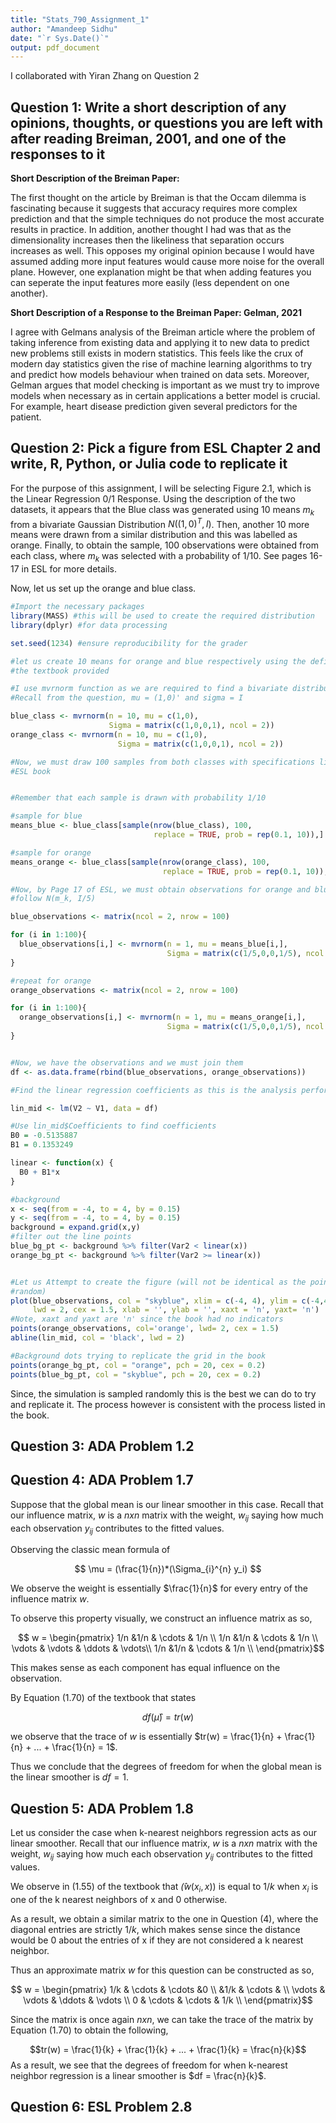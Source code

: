 ```yaml
---
title: "Stats_790_Assignment_1"
author: "Amandeep Sidhu"
date: "`r Sys.Date()`"
output: pdf_document
---
```


I collaborated with Yiran Zhang on Question 2

## Question 1: Write a short description of any opinions, thoughts, or questions you are left with after reading Breiman, 2001, and one of the responses to it

**Short Description of the Breiman Paper:**

The first thought on the article by Breiman is that the Occam dilemma is fascinating because it suggests that accuracy requires more complex prediction and that the simple techniques do not produce the most accurate results in practice. In addition, another thought I had was that as the dimensionality increases then the likeliness that separation occurs increases as well. This opposes my original opinion because I would have assumed adding more input features would cause more noise for the overall plane. However, one explanation might be that when adding features you can seperate the input features more easily (less dependent on one another).

**Short Description of a Response to the Breiman Paper: Gelman, 2021**

I agree with Gelmans analysis of the Breiman article where the problem of taking inference from existing data and applying it to new data to predict new problems still exists in modern statistics. This feels like the crux of modern day statistics given the rise of machine learning algorithms to try and predict how models behaviour when trained on data sets. Moreover, Gelman argues that model checking is important as we must try to improve models when necessary as in certain applications a better model is crucial. For example, heart disease prediction given several predictors for the patient.


## Question 2: Pick a figure from ESL Chapter 2 and write, R, Python, or Julia code to replicate it


For the purpose of this assignment, I will be selecting Figure 2.1, which is the Linear Regression 0/1 Response. Using the description of the two datasets, it appears that the Blue class was generated using 10 means $m_k$ from a bivariate Gaussian Distribution $N((1,0)^T,I)$. Then, another 10 more means were drawn from a similar distribution and this was labelled as orange. Finally, to obtain the sample, 100 observations were obtained from each class, where $m_k$ was selected with a probability of 1/10. See pages 16-17 in ESL for more details.

Now, let us set up the orange and blue class.

```r
#Import the necessary packages
library(MASS) #this will be used to create the required distribution
library(dplyr) #for data processing

set.seed(1234) #ensure reproducibility for the grader

#let us create 10 means for orange and blue respectively using the definition in
#the textbook provided

#I use mvrnorm function as we are required to find a bivariate distribution
#Recall from the question, mu = (1,0)' and sigma = I

blue_class <- mvrnorm(n = 10, mu = c(1,0), 
                      Sigma = matrix(c(1,0,0,1), ncol = 2))
orange_class <- mvrnorm(n = 10, mu = c(1,0), 
                        Sigma = matrix(c(1,0,0,1), ncol = 2))

#Now, we must draw 100 samples from both classes with specifications listed in
#ESL book


#Remember that each sample is drawn with probability 1/10

#sample for blue
means_blue <- blue_class[sample(nrow(blue_class), 100, 
                                replace = TRUE, prob = rep(0.1, 10)),]

#sample for orange 
means_orange <- blue_class[sample(nrow(orange_class), 100, 
                                  replace = TRUE, prob = rep(0.1, 10)),]

#Now, by Page 17 of ESL, we must obtain observations for orange and blue that 
#follow N(m_k, I/5)

blue_observations <- matrix(ncol = 2, nrow = 100)

for (i in 1:100){
  blue_observations[i,] <- mvrnorm(n = 1, mu = means_blue[i,], 
                                   Sigma = matrix(c(1/5,0,0,1/5), ncol = 2))
}

#repeat for orange
orange_observations <- matrix(ncol = 2, nrow = 100)

for (i in 1:100){
  orange_observations[i,] <- mvrnorm(n = 1, mu = means_orange[i,], 
                                   Sigma = matrix(c(1/5,0,0,1/5), ncol = 2))
}


#Now, we have the observations and we must join them
df <- as.data.frame(rbind(blue_observations, orange_observations))

#Find the linear regression coefficients as this is the analysis performed

lin_mid <- lm(V2 ~ V1, data = df)

#Use lin_mid$Coefficients to find coefficients
B0 = -0.5135887
B1 = 0.1353249

linear <- function(x) {
  B0 + B1*x
}

#background
x <- seq(from = -4, to = 4, by = 0.15)
y <- seq(from = -4, to = 4, by = 0.15)
background = expand.grid(x,y)
#filter out the line points
blue_bg_pt <- background %>% filter(Var2 < linear(x))
orange_bg_pt <- background %>% filter(Var2 >= linear(x))


#Let us Attempt to create the figure (will not be identical as the points are 
#random)
plot(blue_observations, col = "skyblue", xlim = c(-4, 4), ylim = c(-4,4), 
     lwd = 2, cex = 1.5, xlab = '', ylab = '', xaxt = 'n', yaxt= 'n')
#Note, xaxt and yaxt are 'n' since the book had no indicators
points(orange_observations, col='orange', lwd= 2, cex = 1.5)
abline(lin_mid, col = 'black', lwd = 2)

#Background dots trying to replicate the grid in the book
points(orange_bg_pt, col = "orange", pch = 20, cex = 0.2)
points(blue_bg_pt, col = "skyblue", pch = 20, cex = 0.2)
```
Since, the simulation is sampled randomly this is the best we can do to try and replicate it. The process however is consistent with the process listed in the book.





## Question 3: ADA Problem 1.2


## Question 4: ADA Problem 1.7 


Suppose that the global mean is our linear smoother in this case. Recall that our influence matrix, $w$ is a $n x n$ matrix with the weight, $w_{ij}$ saying how much each observation $y_{ij}$ contributes to the fitted values. 

Observing the classic mean formula of 

$$ \mu =  (\frac{1}{n})*(\Sigma_{i}^{n} y_i) $$


We observe the weight is essentially $\frac{1}{n}$ for every entry of the influence matrix $w$. 

To observe this property visually, we construct an influence matrix as so,

$$ w = \begin{pmatrix}
            1/n   &1/n    & \cdots & 1/n    \\
            1/n   &1/n    & \cdots & 1/n    \\
            \vdots & \vdots & \ddots & \vdots\\
            1/n   &1/n    & \cdots & 1/n    \\
        \end{pmatrix}$$

This makes sense as each component has equal influence on the observation.


By Equation (1.70) of the textbook that states

$$ df(\hat\mu) = tr(w) $$

we observe that the trace of $w$ is essentially $tr(w) = \frac{1}{n} + \frac{1}{n} + ... + \frac{1}{n} = 1$.

Thus we conclude that the degrees of freedom for when the global mean is the linear smoother is $df =  1$.

## Question 5: ADA Problem 1.8

Let us consider the case when k-nearest neighbors regression acts as our linear smoother. Recall that our influence matrix, $w$ is a $n x n$ matrix with the weight, $w_{ij}$ saying how much each observation $y_{ij}$ contributes to the fitted values.

We observe in (1.55) of the textbook that $\hat(w(x_i,x))$ is equal to $1/k$ when $x_i$ is one of the k nearest neighbors of x and 0 otherwise. 

As a result, we obtain a similar matrix to the one in Question (4), where the diagonal entries are strictly $1/k$, which makes sense since the distance would be 0 about the entries of x if they are not considered a k nearest neighbor.

Thus an approximate matrix $w$ for this question can be constructed as so,

$$ w = \begin{pmatrix}
            1/k   & \cdots & \cdots &0  \\
              &1/k    & \cdots  &   \\
            \vdots & \vdots & \ddots & \vdots \\
             0   & \cdots & \cdots & 1/k    \\
        \end{pmatrix}$$

Since the matrix is once again $n x n$, we can take the trace of the matrix by Equation (1.70) to obtain the following,

$$tr(w) = \frac{1}{k} + \frac{1}{k} + ... + \frac{1}{k} = \frac{n}{k}$$
As a result, we see that the degrees of freedom for when k-nearest neighbor regression is a linear smoother is $df = \frac{n}{k}$.


## Question 6: ESL Problem 2.8


